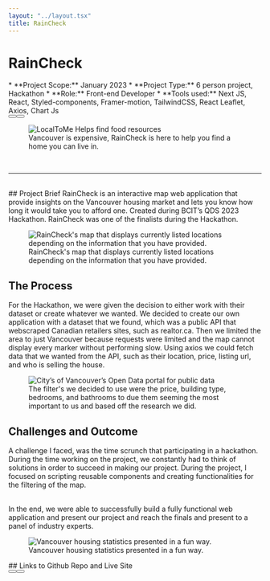 ```yaml
---
layout: "../layout.tsx"
title: RainCheck
---
```


# RainCheck
<div class="grid grid-cols-1 md:grid-cols-2 gap-5 animate-fadeInDown">
<div >
* **Project Scope:** January 2023
* **Project Type:** 6 person project, Hackathon
* **Role:** Front-end Developer
* **Tools used:** Next JS, React, Styled-components, Framer-motion, TailwindCSS, React Leaflet, Axios, Chart Js
<div class="flex justify-evenly flex-col gap-5 md:flex-row md:gap-4">
   <Button text="Github Repo" url="https://github.com/null-name-qds/hackathon"/>
   <Button text="Live Site" url="https://qds-raincheck.vercel.app/welcome"/>
</div>
</div>
<figure class="mt-0">
<img src="/raincheck/RainCheck.png" class="w-full h-full" alt="LocalToMe Helps find food resources"/>
  <figcaption>
    Vancouver is expensive, RainCheck is here to help you find a home you can live in.
  </figcaption>
</figure>
</div>
<br/>
<hr/>
<br/>
## Project Brief
RainCheck is an interactive map web application that provide insights on the Vancouver housing market and lets you know how long it would take you to afford one. Created during BCIT’s QDS 2023 Hackathon. RainCheck was one of the finalists during the Hackathon.
<div class="flex flex-col md:flex-row gap-2 animate-fadeInLeft">
<figure>
<img src="/raincheck/RainCheck1.png" alt="RainCheck's map that displays currently listed locations depending on the information that you have provided."/>
  <figcaption>
    RainCheck's map that displays currently listed locations depending on the information that you have provided.
  </figcaption>
</figure>
</div>


## The Process
For the Hackathon, we were given the decision to either work with their dataset or create whatever we wanted. We decided to create our own application with a dataset that we found, which was a public API that webscraped Canadian retailers sites, such as realtor.ca. Then we limited the area to just Vancouver because requests were limited and the map cannot display every marker without performing slow. Using axios we could fetch data that we wanted from the API, such as their location, price, listing url, and who is selling the house. 
<div class="flex flex-col justify-center md:flex-row animate-fadeInRight">
<figure>
<img src="/raincheck/popup.png" class="w-1/2" alt="City’s of Vancouver’s Open Data portal for public data"/>
  <figcaption>
    The filter's we decided to use were the price, building type, bedrooms, and bathrooms to due them seeming the most important to us and based off the research we did.
  </figcaption>
</figure>
</div>

## Challenges and Outcome
A challenge I faced, was the time scrunch that participating in a hackathon. During the time working on the project, we constantly had to think of solutions in order to succeed in making our project. During the project, I focused on scripting reusable components and creating functionalities for the filtering of the map.

<br/>
In the end, we were able to successfully build a fully functional web application and present our project and reach the finals and present to a panel of industry experts.
<div class="flex flex-col md:flex-row gap-2 animate-fadeInDown">
<figure>
<img src="/raincheck/statistics.png" alt="Vancouver housing statistics presented in a fun way."/>
  <figcaption>
    Vancouver housing statistics presented in a fun way.
  </figcaption>
</figure>
</div>

<div class="flex flex-col items-center mt-2">
## Links to Github Repo and Live Site
<div class="flex justify-evenly w-full flex-col gap-5 md:flex-row md:gap-4 mt-2">
<Button text="Github Repo" url="https://github.com/null-name-qds/hackathon"/>
<Button text="Live Site" url="https://qds-raincheck.vercel.app/welcome"/>
</div>
</div>